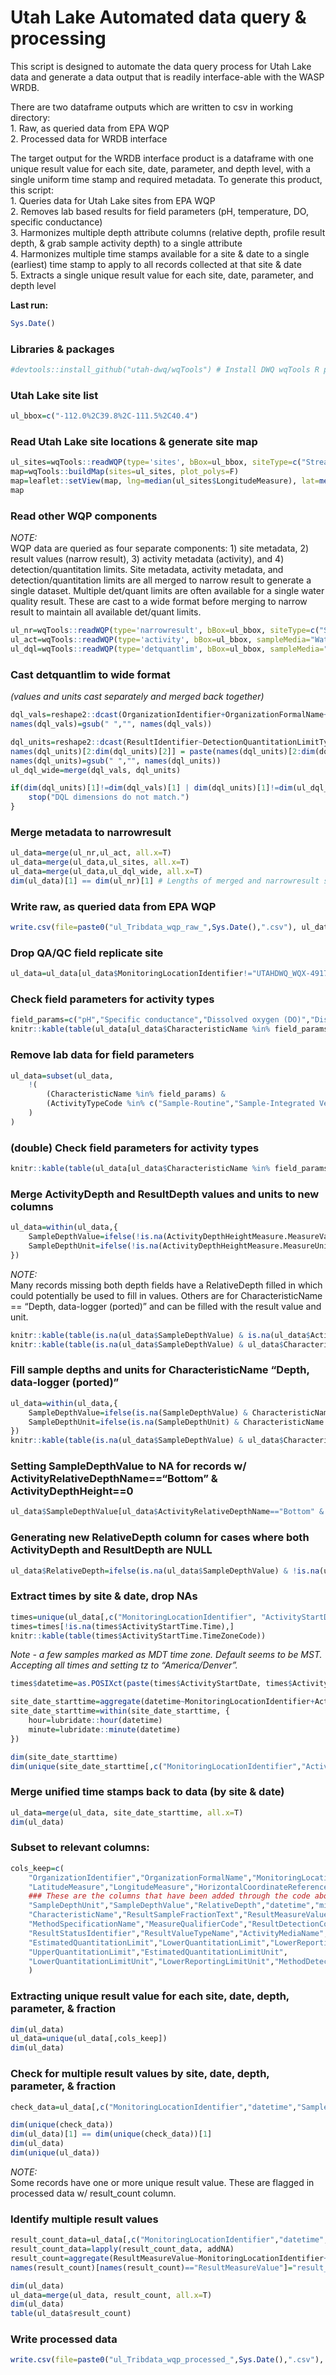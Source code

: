 # Utah Lake Automated data query & processing
This script is designed to automate the data query process for Utah Lake data and generate
a data output that is readily interface-able with the WASP WRDB.

There are two dataframe outputs which are written to csv in working directory:  
1. Raw, as queried data from EPA WQP  
2. Processed data for WRDB interface  

The target output for the WRDB interface product is a dataframe with one unique result value for each site, date, parameter, and depth level, with a single 
uniform time stamp and required metadata. To generate this product, this script:  
1. Queries data for Utah Lake sites from EPA WQP  
2. Removes lab based results for field parameters (pH, temperature, DO, specific conductance)  
3. Harmonizes multiple depth attribute columns (relative depth, profile result depth, & grab sample activity depth) to a single attribute  
4. Harmonizes multiple time stamps available for a site & date to a single (earliest) time stamp to apply to all records collected at that site & date  
5. Extracts a single unique result value for each site, date, parameter, and depth level  

**Last run:  **
```r
Sys.Date()
```

### Libraries & packages
```r
#devtools::install_github("utah-dwq/wqTools") # Install DWQ wqTools R package if necessary (see github.com/utah-dwq/wqTools for more info)


```

### Utah Lake site list
```r
ul_bbox=c("-112.0%2C39.8%2C-111.5%2C40.4")
```

### Read Utah Lake site locations & generate site map
```r
ul_sites=wqTools::readWQP(type='sites', bBox=ul_bbox, siteType=c("Stream"), sampleMedia="Water") #Connection to WQP occasionally times out, function tries connection up to 10 times
map=wqTools::buildMap(sites=ul_sites, plot_polys=F)
map=leaflet::setView(map, lng=median(ul_sites$LongitudeMeasure), lat=median(ul_sites$LatitudeMeasure), zoom=10)
map
```

### Read other WQP components
*NOTE:*  
WQP data are queried as four separate components: 1) site metadata, 2) result values (narrow result), 3) activity metadata (activity), and 4) detection/quantitation limits. 
Site metadata, activity metadata, and detection/quantitation limits are all merged to narrow result to generate a single dataset. Multiple det/quant limits are often available 
for a single water quality result. These are cast to a wide format before merging to narrow result to maintain all available det/quant limits.

```r
ul_nr=wqTools::readWQP(type='narrowresult', bBox=ul_bbox, siteType=c("Stream"), sampleMedia="Water", print=F)
ul_act=wqTools::readWQP(type='activity', bBox=ul_bbox, sampleMedia="Water")
ul_dql=wqTools::readWQP(type='detquantlim', bBox=ul_bbox, sampleMedia="Water")
```

### Cast detquantlim to wide format
*(values and units cast separately and merged back together)*

```r
dql_vals=reshape2::dcast(OrganizationIdentifier+OrganizationFormalName+ActivityIdentifier+MonitoringLocationIdentifier+ResultIdentifier+CharacteristicName~DetectionQuantitationLimitTypeName, value.var='DetectionQuantitationLimitMeasure.MeasureValue', data=ul_dql)
names(dql_vals)=gsub(" ","", names(dql_vals))

dql_units=reshape2::dcast(ResultIdentifier~DetectionQuantitationLimitTypeName, value.var='DetectionQuantitationLimitMeasure.MeasureUnitCode', data=ul_dql)
names(dql_units)[2:dim(dql_units)[2]] = paste(names(dql_units)[2:dim(dql_units)[2]], "Unit")
names(dql_units)=gsub(" ","", names(dql_units))
ul_dql_wide=merge(dql_vals, dql_units)

if(dim(dql_units)[1]!=dim(dql_vals)[1] | dim(dql_units)[1]!=dim(ul_dql_wide)[1]){
	stop("DQL dimensions do not match.")
}
```


### Merge metadata to narrowresult
```r
ul_data=merge(ul_nr,ul_act, all.x=T)
ul_data=merge(ul_data,ul_sites, all.x=T)
ul_data=merge(ul_data,ul_dql_wide, all.x=T)
dim(ul_data)[1] == dim(ul_nr)[1] # Lengths of merged and narrowresult should match
```

### Write raw, as queried data from EPA WQP
```r
write.csv(file=paste0("ul_Tribdata_wqp_raw_",Sys.Date(),".csv"), ul_data, row.names=F)
```

### Drop QA/QC field replicate site
```r
ul_data=ul_data[ul_data$MonitoringLocationIdentifier!="UTAHDWQ_WQX-4917320",]
```

### Check field parameters for activity types
```r
field_params=c("pH","Specific conductance","Dissolved oxygen (DO)","Dissolved oxygen saturation","Temperature, water")
knitr::kable(table(ul_data[ul_data$CharacteristicName %in% field_params,"ActivityTypeCode"]))
```

### Remove lab data for field parameters
```r
ul_data=subset(ul_data,
	!(
		(CharacteristicName %in% field_params) &
		(ActivityTypeCode %in% c("Sample-Routine","Sample-Integrated Vertical Profile","Quality Control Sample-Field Replicate"))
	)
)
```

### (double) Check field parameters for activity types
```r
knitr::kable(table(ul_data[ul_data$CharacteristicName %in% field_params,"ActivityTypeCode"]))
```

### Merge ActivityDepth and ResultDepth values and units to new columns
```r
ul_data=within(ul_data,{
	SampleDepthValue=ifelse(!is.na(ActivityDepthHeightMeasure.MeasureValue), ActivityDepthHeightMeasure.MeasureValue, ResultDepthHeightMeasure.MeasureValue)
	SampleDepthUnit=ifelse(!is.na(ActivityDepthHeightMeasure.MeasureUnitCode), as.character(ActivityDepthHeightMeasure.MeasureUnitCode), as.character(ResultDepthHeightMeasure.MeasureUnitCode))
})
```


*NOTE:*  
Many records missing both depth fields have a RelativeDepth filled in which could potentially be used to fill in values. Others are for CharacteristicName == "Depth, data-logger (ported)" and can be filled with the result value and unit.

```r
knitr::kable(table(is.na(ul_data$SampleDepthValue) & is.na(ul_data$ActivityRelativeDepthName)))
knitr::kable(table(is.na(ul_data$SampleDepthValue) & ul_data$CharacteristicName=="Depth, data-logger (ported)"))
```

### Fill sample depths and units for CharacteristicName "Depth, data-logger (ported)"
```r
ul_data=within(ul_data,{
	SampleDepthValue=ifelse(is.na(SampleDepthValue) & CharacteristicName == "Depth, data-logger (ported)", ResultMeasureValue, SampleDepthValue)
	SampleDepthUnit=ifelse(is.na(SampleDepthUnit) & CharacteristicName == "Depth, data-logger (ported)", as.character(ResultMeasure.MeasureUnitCode), as.character(SampleDepthUnit))
})
knitr::kable(table(is.na(ul_data$SampleDepthValue) & ul_data$CharacteristicName=="Depth, data-logger (ported)"))
```

### Setting SampleDepthValue to NA for records w/ ActivityRelativeDepthName=="Bottom" & ActivityDepthHeight==0
```r
ul_data$SampleDepthValue[ul_data$ActivityRelativeDepthName=="Bottom" & ul_data$ActivityDepthHeightMeasure.MeasureValue==0] = NA
```

### Generating new RelativeDepth column for cases where both ActivityDepth and ResultDepth are NULL
```r
ul_data$RelativeDepth=ifelse(is.na(ul_data$SampleDepthValue) & !is.na(ul_data$ActivityRelativeDepthName), as.character(ul_data$ActivityRelativeDepthName), NA)
```

### Extract times by site & date, drop NAs
```r
times=unique(ul_data[,c("MonitoringLocationIdentifier", "ActivityStartDate", "ActivityStartTime.Time", "ActivityStartTime.TimeZoneCode")])
times=times[!is.na(times$ActivityStartTime.Time),]
knitr::kable(table(times$ActivityStartTime.TimeZoneCode))
```
*Note - a few samples marked as MDT time zone. Default seems to be MST. Accepting all times and setting tz to "America/Denver".*

```r
times$datetime=as.POSIXct(paste(times$ActivityStartDate, times$ActivityStartTime.Time), format="%Y-%m-%d %H:%M:%S", tz="America/Denver")

site_date_starttime=aggregate(datetime~MonitoringLocationIdentifier+ActivityStartDate, data=times,FUN='min')
site_date_starttime=within(site_date_starttime, {
	hour=lubridate::hour(datetime)
	minute=lubridate::minute(datetime)
})

dim(site_date_starttime)
dim(unique(site_date_starttime[,c("MonitoringLocationIdentifier","ActivityStartDate")]))
```

### Merge unified time stamps back to data (by site & date)
```r
ul_data=merge(ul_data, site_date_starttime, all.x=T)
dim(ul_data)
```

### Subset to relevant columns:
```r
cols_keep=c(
	"OrganizationIdentifier","OrganizationFormalName","MonitoringLocationIdentifier","MonitoringLocationName","MonitoringLocationTypeName",  
	"LatitudeMeasure","LongitudeMeasure","HorizontalCoordinateReferenceSystemDatumName",  
	### These are the columns that have been added through the code above  
	"SampleDepthUnit","SampleDepthValue","RelativeDepth","datetime","minute","hour",  
	"CharacteristicName","ResultSampleFractionText","ResultMeasureValue","ResultMeasure.MeasureUnitCode",  
	"MethodSpecificationName","MeasureQualifierCode","ResultDetectionConditionText",  
	"ResultStatusIdentifier","ResultValueTypeName","ActivityMediaName",  
	"EstimatedQuantitationLimit","LowerQuantitationLimit","LowerReportingLimit","MethodDetectionLevel",  
	"UpperQuantitationLimit","EstimatedQuantitationLimitUnit",  
	"LowerQuantitationLimitUnit","LowerReportingLimitUnit","MethodDetectionLevelUnit","UpperQuantitationLimitUnit"  
	)
```

### Extracting unique result value for each site, date, depth, parameter, & fraction
```r
dim(ul_data)
ul_data=unique(ul_data[,cols_keep])
dim(ul_data)
```

### Check for multiple result values by site, date, depth, parameter, & fraction
```r
check_data=ul_data[,c("MonitoringLocationIdentifier","datetime","SampleDepthValue","RelativeDepth","CharacteristicName","ResultSampleFractionText")]

dim(unique(check_data))
dim(ul_data)[1] == dim(unique(check_data))[1]
dim(ul_data)
dim(unique(ul_data))

```
*NOTE:*  
Some records have one or more unique result value. These are flagged in processed data w/ result_count column.

### Identify multiple result values
```r
result_count_data=ul_data[,c("MonitoringLocationIdentifier","datetime","SampleDepthValue","RelativeDepth","CharacteristicName","ResultSampleFractionText","ResultMeasureValue")]
result_count_data=lapply(result_count_data, addNA)
result_count=aggregate(ResultMeasureValue~MonitoringLocationIdentifier+datetime+SampleDepthValue+RelativeDepth+CharacteristicName+ResultSampleFractionText, result_count_data, FUN='length')
names(result_count)[names(result_count)=="ResultMeasureValue"]="result_count"

dim(ul_data)
ul_data=merge(ul_data, result_count, all.x=T)
dim(ul_data)
table(ul_data$result_count)
```

### Write processed data
```r
write.csv(file=paste0("ul_Tribdata_wqp_processed_",Sys.Date(),".csv"), ul_data, row.names=F)
```



